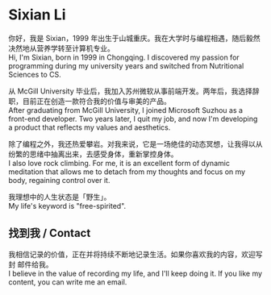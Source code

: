 
# Sixian Li

<p>
  你好，我是 Sixian，1999
  年出生于山城重庆。我在大学时与编程相遇，随后毅然决然地从营养学转至计算机专业。
  <br/>Hi, I'm Sixian, born in 1999 in Chongqing. I discovered my passion for
  programming during my university years and switched from Nutritional Sciences
  to CS.
</p>

<p>
  从 McGill University
  毕业后，我加入苏州微软从事前端开发。两年后，我选择辞职，目前正在创造一款符合我的价值与审美的产品。
  <br/>After graduating from McGill University, I joined Microsoft Suzhou as a
  front-end developer. Two years later, I quit my job, and now I'm developing a
  product that reflects my values and aesthetics.
</p>

<p>
  除了编程之外，我还热爱攀岩。对我来说，它是一场绝佳的动态冥想，让我得以从纷繁的思绪中抽离出来，去感受身体，重新掌控身体。
  <br/>I also love rock climbing. For me, it is an excellent form of dynamic meditation
  that allows me to detach from my thoughts and focus on my body, regaining control
  over it.
</p>

<div className="flex items-center gap-4">
  <Avatar />
  <p>
    我理想中的人生状态是「野生」。
    <br/>My life's keyword is "free-spirited".
  </p>
</div>

<h2>找到我 / Contact</h2>

<p>
  我相信记录的价值，正在并将持续不断地记录生活。如果你喜欢我的内容，欢迎写封
  <MyEmail>邮件</MyEmail>给我。
  <br/>I believe in the value of recording my life, and I'll keep doing it. If
  you like my content, you can write me an <MyEmail>email</MyEmail>.
</p>
